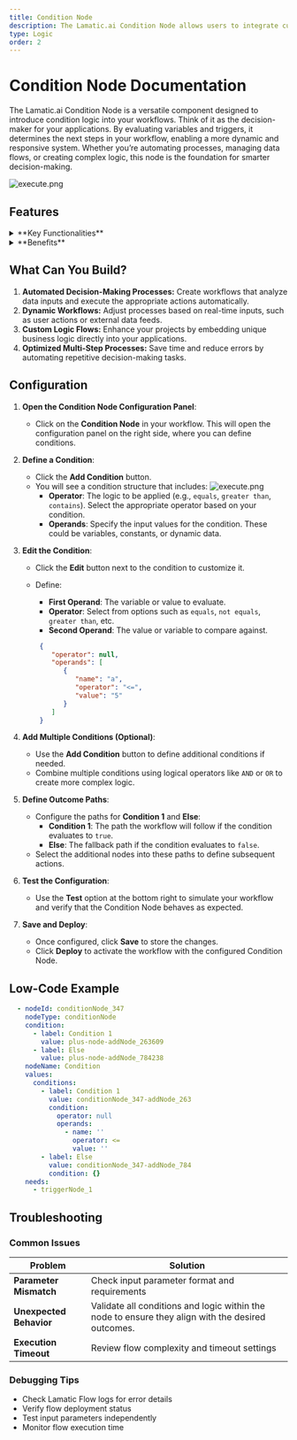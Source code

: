 ```yaml
---
title: Condition Node
description: The Lamatic.ai Condition Node allows users to integrate custom logic into their workflows with ease.
type: Logic
order: 2
---
```

# Condition Node Documentation

The Lamatic.ai Condition Node is a versatile component designed to introduce condition logic into your workflows. Think of it as the decision-maker for your applications. By evaluating variables and triggers, it determines the next steps in your workflow, enabling a more dynamic and responsive system. Whether you’re automating processes, managing data flows, or creating complex logic, this node is the foundation for smarter decision-making.

![execute.png](./img/condition/condition-node.png)

## Features
<details>
  <summary>
  **Key Functionalities**
  </summary>
  
  1. **User-Friendly Interface:** Intuitive drag-and-drop design for building flows without coding expertise. 
  
  1. **Event Triggering:** Define conditions that react to real-time events, ensuring dynamic responses. 
  
  1. **Dynamic Input Handling:** Incorporate variables and real-time data to create adaptive flows. 
  
  1. **Multi-Step Optimization:** Streamline lengthy flows by dynamically adjusting based on the outcomes of each step.
</details>

<details>
  <summary>
  **Benefits**
  </summary>
   
   1. **Enhanced Decision-Making:** Automate complex logic with ease, reducing manual intervention.
   
   1. **Increased Efficiency:** Adapt flows to real-time changes, ensuring processes remain optimized.
   
   1. **Reduced Errors:** Automate repetitive decision-making tasks to minimize human error.
   
   1. **Improved Scalability:** Build reusable and adaptable flow components for diverse applications.
</details>


## What Can You Build?

1. **Automated Decision-Making Processes:** Create workflows that analyze data inputs and execute the appropriate actions automatically.
1. **Dynamic Workflows:** Adjust processes based on real-time inputs, such as user actions or external data feeds.
1. **Custom Logic Flows:** Enhance your projects by embedding unique business logic directly into your applications.
1. **Optimized Multi-Step Processes:** Save time and reduce errors by automating repetitive decision-making tasks.



## Configuration

1. **Open the Condition Node Configuration Panel**:
   - Click on the **Condition Node** in your workflow. This will open the configuration panel on the right side, where you can define conditions.

2. **Define a Condition**:
   - Click the **Add Condition** button.
   - You will see a condition structure that includes:
      ![execute.png](./img/condition/condition-setup.png)
     - **Operator**: The logic to be applied (e.g., `equals`, `greater than`, `contains`). Select the appropriate operator based on your condition.
     - **Operands**: Specify the input values for the condition. These could be variables, constants, or dynamic data.

3. **Edit the Condition**:
   - Click the **Edit** button next to the condition to customize it.
   - Define:
     - **First Operand**: The variable or value to evaluate.
     - **Operator**: Select from options such as `equals`, `not equals`, `greater than`, etc.
     - **Second Operand**: The value or variable to compare against.

     ```json
      {
         "operator": null,
         "operands": [
            {
               "name": "a",
               "operator": "<=",
               "value": "5"
            }
         ]
      }
     ```

4. **Add Multiple Conditions (Optional)**:
   - Use the **Add Condition** button to define additional conditions if needed.
   - Combine multiple conditions using logical operators like `AND` or `OR` to create more complex logic.

5. **Define Outcome Paths**:
   - Configure the paths for **Condition 1** and **Else**:
     - **Condition 1**: The path the workflow will follow if the condition evaluates to `true`.
     - **Else**: The fallback path if the condition evaluates to `false`.
   - Select the additional nodes into these paths to define subsequent actions.

6. **Test the Configuration**:
   - Use the **Test** option at the bottom right to simulate your workflow and verify that the Condition Node behaves as expected.

7. **Save and Deploy**:
   - Once configured, click **Save** to store the changes.
   - Click **Deploy** to activate the workflow with the configured Condition Node.


## Low-Code Example

```yaml
  - nodeId: conditionNode_347
    nodeType: conditionNode
    condition:
      - label: Condition 1
        value: plus-node-addNode_263609
      - label: Else
        value: plus-node-addNode_784238
    nodeName: Condition
    values:
      conditions:
        - label: Condition 1
          value: conditionNode_347-addNode_263
          condition:
            operator: null
            operands:
              - name: ''
                operator: <=
                value: ''
        - label: Else
          value: conditionNode_347-addNode_784
          condition: {}
    needs:
      - triggerNode_1
```

## Troubleshooting

### Common Issues

| **Problem**            | **Solution**                                  |
| ---------------------- | --------------------------------------------- |
| **Parameter Mismatch** | Check input parameter format and requirements |
| **Unexpected Behavior** | Validate all conditions and logic within the node to ensure they align with the desired outcomes. |
| **Execution Timeout**  | Review flow complexity and timeout settings   |

### Debugging Tips

- Check Lamatic Flow logs for error details
- Verify flow deployment status
- Test input parameters independently
- Monitor flow execution time


